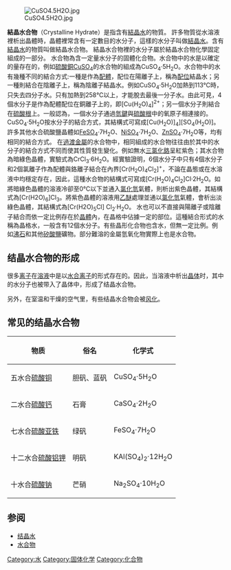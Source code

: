 [[File:CuSO4.5H2O.jpg|right]]


'''結晶水合物'''（Crystalline Hydrate）是指含有[[结晶水|結晶水]]的物質。
許多物質從水溶液裡析出晶體時，晶體裡常含有一定數目的水分子，這樣的水分子叫做[[结晶水|結晶水]]。含有[[结晶水|結晶水]]的物質叫做結晶水合物。
結晶水合物裡的水分子屬於結晶水合物化學固定組成的一部分。
水合物為含一定量水分子的固體化合物。水合物中的水是以確定的量存在的，例如[[硫酸铜|硫酸銅]]CuSO<sub>4</sub>的水合物的組成為CuSO<sub>4</sub>·5H<sub>2</sub>O。水合物中的水有幾種不同的結合方式:一種是作為[[配體|配體]]，配位在陽離子上，稱為[[配位键|配位]]結晶水；另一種則結合在陰離子上，稱為陰離子結晶水。例如CuSO<sub>4</sub>·5H<sub>2</sub>O加熱到113℃時，只失去四分子水。只有加熱到258℃以上，才能脫去最後一分子水。由此可見，4個水分子是作為配體配位在銅離子上的，即[Cu(H<sub>2</sub>O)<sub>4</sub>]<sup>2+</sup>；另一個水分子則結合在[[硫酸根|硫酸根]]上。一般認為，一個水分子通過[[氢键|氫鍵]]與[[硫酸根|硫酸根]]中的氧原子相連接的。CuSO<sub>4</sub>·5H<sub>2</sub>O按水分子的結合方式，其結構式可寫成[Cu(H<sub>2</sub>O)]<sub>4</sub>][SO<sub>4</sub>(H<sub>2</sub>O)]。許多其他水合硫酸鹽晶體如[[硫酸亚铁|FeSO<sub>4</sub>]]·7H<sub>2</sub>O、[[硫酸镍|NiSO<sub>4</sub>]]·7H<sub>2</sub>O、[[硫酸锌|ZnSO<sub>4</sub>]]·7H<sub>2</sub>O等，均有相同的結合方式。
在[[过渡金属|過渡金屬]]的水合物中，相同組成的水合物往往由於其中的水分子的結合方式不同而使其性質發生變化。例如無水[[氯化铬|三氯化鉻]]呈紅紫色；其水合物為暗綠色晶體，實驗式為CrCl<sub>3</sub>·6H<sub>2</sub>O。經實驗證明，6個水分子中只有4個水分子和2個氯離子作為配體與鉻離子結合在內界[Cr(H<sub>2</sub>O)<sub>4</sub>Cl<sub>2</sub>]<sup>+</sup>，不論在晶態或在水溶液中均穩定存在，因此，這種水合物的結構式可寫成[Cr(H<sub>2</sub>O)<sub>4</sub>Cl<sub>2</sub>]Cl·2H<sub>2</sub>O。如將暗綠色晶體的溶液冷卻至0℃以下並通入[[氯化氢|氯化氫]]氣體，則析出紫色晶體，其結構式為[Cr(H2O)<sub>6</sub>]Cl<sub>3</sub>。將紫色晶體的溶液用[[乙醚|乙醚]]處理並通以[[氯化氢|氯化氫]]氣體，會析出淡綠色晶體，其結構式為[Cr(H2O)<sub>5</sub>Cl] Cl<sub>2</sub>·H<sub>2</sub>O。
水也可以不直接與陽離子或陰離子結合而依一定比例存在於[[晶体|晶體]]內，在晶格中佔據一定的部位。這種結合形式的水稱為晶格水，一般含有12個水分子。有些晶形化合物也含水，但無一定比例。例如[[沸石|沸石]]和其他[[矽酸鹽|矽酸鹽]]礦物。部分難溶的金屬氫氧化物實際上也是水合物。

==结晶水合物的形成==
很多[[离子|离子]]在[[溶液|溶液]]中是以[[水合离子|水合离子]]的形式存在的。因此，当溶液中析出[[晶体|晶体]]时，其中的水分子也被带入了晶体中，形成了结晶水合物。

另外，在室温和干燥的空气里，有些结晶水合物会被[[风化_(化学)|风化]]。

==常见的结晶水合物==
{| class="wikitable" border="1"
|-
! 物质
! 俗名
! 化学式
|-
| 五水合[[硫酸铜|硫酸铜]]
| 胆矾、蓝矾
| CuSO<sub>4</sub>·5H<sub>2</sub>O
|-
| 二水合[[硫酸钙|硫酸钙]]
| 石膏
| CaSO<sub>4</sub>·2H<sub>2</sub>O
|-
| 七水合[[硫酸亚铁|硫酸亚铁]]
| 绿矾
| FeSO<sub>4</sub>·7H<sub>2</sub>O
|-
| 十二水合[[硫酸铝钾|硫酸铝钾]]
| 明矾
| KAl(SO<sub>4</sub>)<sub>2</sub>·12H<sub>2</sub>O
|-
| 十水合[[硫酸钠|硫酸钠]]
| 芒硝
| Na<sub>2</sub>SO<sub>4</sub>·10H<sub>2</sub>O
|}

==参阅==
*[[结晶水|结晶水]]
*[[水合物|水合物]]

[[Category:水|Category:水]]
[[Category:固体化学|Category:固体化学]]
[[Category:化合物|Category:化合物]]